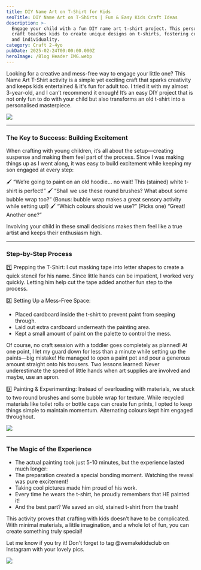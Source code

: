```yaml
---
title: DIY Name Art on T-Shirt for Kids
seoTitle: DIY Name Art on T-Shirts | Fun & Easy Kids Craft Ideas
description: >-
  Engage your child with a fun DIY name art t-shirt project. This personalized
  craft teaches kids to create unique designs on t-shirts, fostering creativity
  and individuality.
category: Craft 2-4yo
pubDate: 2025-02-24T00:00:00.000Z
heroImage: /Blog Header IMG.webp
---
```


Looking for a creative and mess-free way to engage your little one? This Name Art T-Shirt activity is a simple yet exciting craft that sparks creativity and keeps kids entertained & it's fun for adult too. I tried it with my almost 3-year-old, and I can’t recommend it enough! It’s an easy DIY project that is not only fun to do with your child but also transforms an old t-shirt into a personalised masterpiece.

![](/4.webp)

***

### The Key to Success: Building Excitement

When crafting with young children, it’s all about the setup—creating suspense and making them feel part of the process. Since I was making things up as I went along, it was easy to build excitement while keeping my son engaged at every step:

🖌️ “We’re going to paint on an old hoodie… no wait! This (stained) white t-shirt is perfect!”
🖌️ “Shall we use these round brushes? What about some bubble wrap too?” (Bonus: bubble wrap makes a great sensory activity while setting up!)
🖌️ “Which colours should we use?” (Picks one) “Great! Another one?”

Involving your child in these small decisions makes them feel like a true artist and keeps their enthusiasm high.

***

### Step-by-Step Process

1️⃣ Prepping the T-Shirt: I cut masking tape into letter shapes to create a quick stencil for his name. Since little hands can be impatient, I worked very quickly. Letting him help cut the tape added another fun step to the process.

2️⃣ Setting Up a Mess-Free Space:

* Placed cardboard inside the t-shirt to prevent paint from seeping through.
* Laid out extra cardboard underneath the painting area.
* Kept a small amount of paint on the palette to control the mess.

Of course, no craft session with a toddler goes completely as planned! At one point, I let my guard down for less than a minute while setting up the paints—big mistake! He managed to open a paint pot and pour a generous amount straight onto his trousers. Two lessons learned: Never underestimate the speed of little hands when art supplies are involved and maybe, use an apron.

3️⃣ Painting & Experimenting: Instead of overloading with materials, we stuck to two round brushes and some bubble wrap for texture. While recycled materials like toilet rolls or bottle caps can create fun prints, I opted to keep things simple to maintain momentum. Alternating colours kept him engaged throughout.

![](/5.webp)

***

### The Magic of the Experience

* The actual painting took just 5-10 minutes, but the experience lasted much longer:
* The preparation created a special bonding moment.
  Watching the reveal was pure excitement!
* Taking cool pictures made him proud of his work.
* Every time he wears the t-shirt, he proudly remembers that HE painted it!
* And the best part? We saved an old, stained t-shirt from the trash!

This activity proves that crafting with kids doesn’t have to be complicated. With minimal materials, a little imagination, and a whole lot of fun, you can create something truly special!

Let me know if you try it! Don't forget to tag @wemakekidsclub on Instagram with your lovely pics.

![](</name art on tshirt for kids.webp>)
